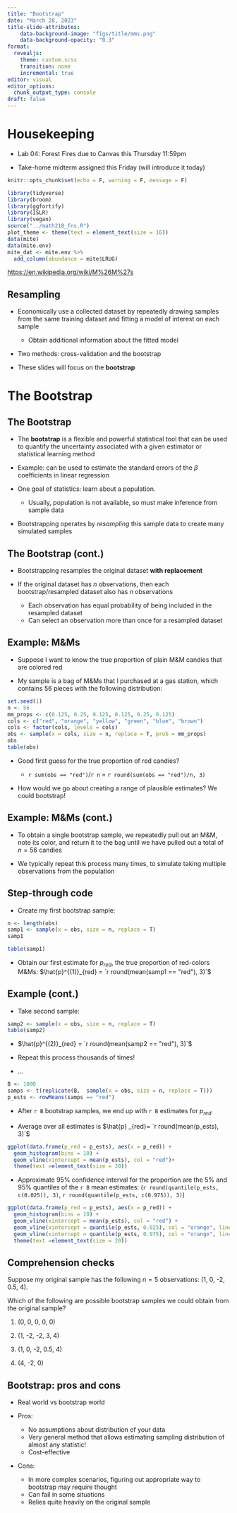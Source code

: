```yaml
---
title: "Bootstrap"
date: "March 28, 2023"
title-slide-attributes:
    data-background-image: "figs/title/mms.png"
    data-background-opacity: "0.3"
format: 
  revealjs:
    theme: custom.scss
    transition: none
    incremental: true
editor: visual
editor_options: 
  chunk_output_type: console
draft: false
---
```


# Housekeeping

-   Lab 04: Forest Fires due to Canvas this Thursday 11:59pm

-   Take-home midterm assigned this Friday (will introduce it today)

```r
knitr::opts_chunk$set(echo = F, warning = F, message = F)

library(tidyverse)
library(broom)
library(ggfortify)
library(ISLR)
library(vegan)
source("../math218_fns.R")
plot_theme <- theme(text = element_text(size = 16))
data(mite)
data(mite.env)
mite_dat <- mite.env %>%
  add_column(abundance = mite$LRUG)

```

::: footer
<https://en.wikipedia.org/wiki/M%26M%27s>
:::

## Resampling

-   Economically use a collected dataset by repeatedly drawing samples from the same training dataset and fitting a model of interest on each sample

    -   Obtain additional information about the fitted model

-   Two methods: cross-validation and the bootstrap

-   These slides will focus on the **bootstrap**

# The Bootstrap

## The Bootstrap

-   The **bootstrap** is a flexible and powerful statistical tool that can be used to quantify the uncertainty associated with a given estimator or statistical learning method

-   Example: can be used to estimate the standard errors of the $\beta$ coefficients in linear regression

-   One goal of statistics: learn about a population.

    -   Usually, population is not available, so must make inference from sample data

-   Bootstrapping operates by *resampling* this sample data to create many simulated samples

## The Bootstrap (cont.)

-   Bootstrapping resamples the original dataset **with replacement**

-   If the original dataset has $n$ observations, then each bootstrap/resampled dataset also has $n$ observations

    -   Each observation has equal probability of being included in the resampled dataset
    -   Can select an observation more than once for a resampled dataset

## Example: M&Ms

-   Suppose I want to know the true proportion of plain M&M candies that are colored red

-   My sample is a bag of M&Ms that I purchased at a gas station, which contains 56 pieces with the following distribution:

::: fragment
```r
set.seed(1)
n <- 56
mm_props <- c(0.125, 0.25, 0.125, 0.125, 0.25, 0.125)
cols <- c("red", "orange", "yellow", "green", "blue", "brown")
cols <- factor(cols, levels = cols)
obs <- sample(x = cols, size = n, replace = T, prob = mm_props)
obs
table(obs)
```
:::

-   Good first guess for the true proportion of red candies?

    -   `r sum(obs == "red")`/`r n` = `r round(sum(obs == "red")/n, 3)`

-   How would we go about creating a range of plausible estimates? We could bootstrap!

## Example: M&Ms (cont.)

-   To obtain a single bootstrap sample, we repeatedly pull out an M&M, note its color, and return it to the bag until we have pulled out a total of $n = 56$ candies

-   We typically repeat this process many times, to simulate taking multiple observations from the population

## Step-through code

-   Create my first bootstrap sample:

::: fragment
```r
n <- length(obs)
samp1 <- sample(x = obs, size = n, replace = T)
samp1
```
:::

::: fragment
```r
table(samp1)
```
:::

-   Obtain our first estimate for $p_{red}$, the true proportion of red-colors M&Ms: $\hat{p}^{(1)}_{red} = `r round(mean(samp1 == "red"), 3)`$

## Example (cont.) {.scrollable}

-   Take second sample:

::: fragment
```r
samp2 <- sample(x = obs, size = n, replace = T)
table(samp2)
```
:::

-   $\hat{p}^{(2)}_{red} = `r round(mean(samp2 == "red"), 3)`$

-   Repeat this process thousands of times!

-   ...

```r
B <- 1000
samps <- t(replicate(B,  sample(x = obs, size = n, replace = T)))
p_ests <- rowMeans(samps == "red")
```

-   After `r B` bootstrap samples, we end up with `r B` estimates for $p_{red}$

-   Average over all estimates is $\hat{p} _{red}= `r round(mean(p_ests), 3)`$

::: stack
::: fragment
```r
ggplot(data.frame(p_red = p_ests), aes(x = p_red)) +
  geom_histogram(bins = 10) +
  geom_vline(xintercept = mean(p_ests), col = "red")+
  theme(text =element_text(size = 20))
```
:::

-   Approximate 95% confidence interval for the proportion are the 5% and 95% quantiles of the `r B` mean estimates: (`r round(quantile(p_ests, c(0.025)), 3)`, `r round(quantile(p_ests, c(0.975)), 3)`)

::: fragment
```r
ggplot(data.frame(p_red = p_ests), aes(x = p_red)) +
  geom_histogram(bins = 10) +
  geom_vline(xintercept = mean(p_ests), col = "red") +
  geom_vline(xintercept = quantile(p_ests, 0.025), col = "orange", linetype = "dashed")+
  geom_vline(xintercept = quantile(p_ests, 0.975), col = "orange", linetype = "dashed") +
  theme(text =element_text(size = 20))
```
:::
:::

## Comprehension checks

Suppose my original sample has the following $n = 5$ observations: (1, 0, -2, 0.5, 4).

Which of the following are possible bootstrap samples we could obtain from the original sample?

1.  (0, 0, 0, 0, 0)

2.  (1, -2, -2, 3, 4)

3.  (1, 0, -2, 0.5, 4)

4.  (4, -2, 0)

## Bootstrap: pros and cons

-   Real world vs bootstrap world

-   Pros:

    -   No assumptions about distribution of your data
    -   Very general method that allows estimating sampling distribution of almost any statistic!
    -   Cost-effective

-   Cons:

    -   In more complex scenarios, figuring out appropriate way to bootstrap may require thought
    -   Can fail in some situations
    -   Relies quite heavily on the original sample
